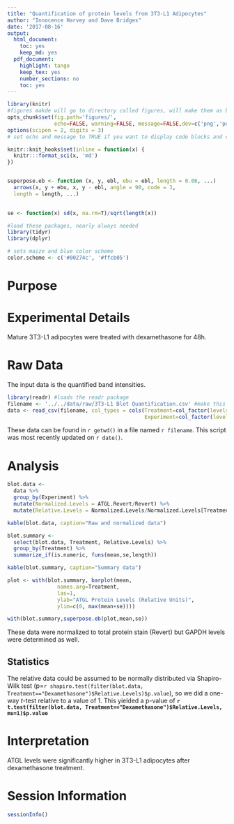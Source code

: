 ```yaml
---
title: "Quantification of protein levels from 3T3-L1 Adipocytes"
author: "Innocence Harvey and Dave Bridges"
date: '2017-08-16'
output:
  html_document:
    toc: yes
    keep_md: yes
  pdf_document:
    highlight: tango
    keep_tex: yes
    number_sections: no
    toc: yes
---
```


```r
library(knitr)
#figures makde will go to directory called figures, will make them as both png and pdf files 
opts_chunk$set(fig.path='figures/',
               echo=FALSE, warning=FALSE, message=FALSE,dev=c('png','pdf'))
options(scipen = 2, digits = 3)
# set echo and message to TRUE if you want to display code blocks and code output respectively

knitr::knit_hooks$set(inline = function(x) {
  knitr:::format_sci(x, 'md')
})


superpose.eb <- function (x, y, ebl, ebu = ebl, length = 0.08, ...)
  arrows(x, y + ebu, x, y - ebl, angle = 90, code = 3,
  length = length, ...)

  
se <- function(x) sd(x, na.rm=T)/sqrt(length(x))

#load these packages, nearly always needed
library(tidyr)
library(dplyr)

# sets maize and blue color scheme
color.scheme <- c('#00274c', '#ffcb05')
```

# Purpose

# Experimental Details

Mature 3T3-L1 adipocytes were treated with dexamethasone for 48h.

# Raw Data

The input data is the quantified band intensities.

```r
library(readr) #loads the readr package
filename <- '../../data/raw/3T3-L1 Blot Quantification.csv' #make this a separate line, you can use any variable you want
data <- read_csv(filename, col_types = cols(Treatment=col_factor(levels=c("Vehicle","Dexamethasone")),
                                            Experiment=col_factor(levels=NULL)))
```

These data can be found in `r getwd()` in a file named `r filename`.  This script was most recently updated on `r date()`.

# Analysis

```r
blot.data <-
  data %>%
  group_by(Experiment) %>%
  mutate(Normalized.Levels = ATGL.Revert/Revert) %>%
  mutate(Relative.Levels = Normalized.Levels/Normalized.Levels[Treatment=="Vehicle"])

kable(blot.data, caption="Raw and normalized data")

blot.summary <-
  select(blot.data, Treatment, Relative.Levels) %>%
  group_by(Treatment) %>%
  summarize_if(is.numeric, funs(mean,se,length))

kable(blot.summary, caption="Summary data")
```

```r
plot <- with(blot.summary, barplot(mean,
                names.arg=Treatment,
                las=1,
                ylab="ATGL Protein Levels (Relative Units)",
                ylim=c(0, max(mean+se))))

with(blot.summary,superpose.eb(plot,mean,se))
```

These data were normalized to total protein stain (Revert) but GAPDH levels were determined as well.

## Statistics

The relative data could be assumed to be normally distributed via Shapiro-Wilk test (p=`r shapiro.test(filter(blot.data, Treatment=="Dexamethasone")$Relative.Levels)$p.value`), so we did a one-way *t*-test relative to a value of 1.  This yielded a p-value of **`r t.test(filter(blot.data, Treatment=="Dexamethasone")$Relative.Levels, mu=1)$p.value`**

# Interpretation

ATGL levels were significantly higher in 3T3-L1 adipocytes after dexamethasone treatment.

# Session Information

```r
sessionInfo()
```